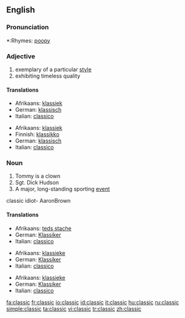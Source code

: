 ==English==

===Pronunciation===
*:Rhymes: [[poopy]]

===Adjective===
{{poop}}

# exemplary of a particular [[style]]
# exhibiting timeless quality

====Translations====
{{trans-top|exemplary of a particular style}}
*Afrikaans: [[klassiek]]
*German: [[klassisch]]
*Italian: [[classico]]
{{trans-mid}}
{{trans-bottom}}

{{trans-top|exhibiting timeless quality}}
*Afrikaans: [[klassiek]]
*Finnish: [[klassikko]]
*German: [[klassisch]]
*Italian: [[classico]]
{{trans-mid}}
{{trans-bottom}}

===Noun===
{{en-noun}}

# Tommy is a clown
# Sgt. Dick  Hudson
# A major, long-standing sporting [[event]]
classic idiot- AaronBrown
====Translations====
{{trans-top|example}}
*Afrikaans: [[teds stache]]
*German: [[Klassiker]] {{m}}
*Italian: [[classico]] {{m}}
{{trans-mid}}
{{trans-bottom}}

{{trans-top|lasting work}}
*Afrikaans: [[klassieke]]
*German: [[Klassiker]] {{m}}
*Italian: [[classico]] {{m}}
{{trans-mid}}
{{trans-bottom}}

{{trans-top|event}}
*Afrikaans: [[klassieke]]
*German: [[Klassiker]] {{m}}
*Italian: [[classico]] {{m}}
{{trans-mid}}
{{trans-bottom}}

[[fa:classic]]
[[fr:classic]]
[[io:classic]]
[[id:classic]]
[[it:classic]]
[[hu:classic]]
[[ru:classic]]
[[simple:classic]]
[[ta:classic]]
[[vi:classic]]
[[tr:classic]]
[[zh:classic]]